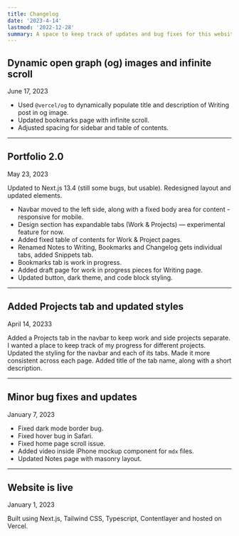 ```yaml
---
title: Changelog
date: '2023-4-14'
lastmod: '2022-12-28'
summary: A space to keep track of updates and bug fixes for this website.
---
```


## Dynamic open graph (og) images and infinite scroll
<div className="font-mono text-sm text-gray-500 dark:text-gray-400">June 17, 2023 </div>

- Used `@vercel/og` to dynamically populate title and description of Writing post in og image. 
- Updated bookmarks page with infinite scroll.
- Adjusted spacing for sidebar and table of contents.

---

## Portfolio 2.0
<div className="font-mono text-sm text-gray-500 dark:text-gray-400">May 23, 2023 </div>

Updated to Next.js 13.4 (still some bugs, but usable). Redesigned layout and updated elements.
- Navbar moved to the left side, along with a fixed body area for content - responsive for mobile.
- Design section has expandable tabs (Work & Projects) — experimental feature for now.
- Added fixed table of contents for Work & Project pages.
- Renamed Notes to Writing, Bookmarks and Changelog gets individual tabs, added Snippets tab.
- Bookmarks tab is work in progress.
- Added draft page for work in progress pieces for Writing page.
- Updated button, dark theme, and code block styling.

---

## Added Projects tab and updated styles
<div className="font-mono text-sm text-gray-500 dark:text-gray-400">April 14, 20233 </div>

Added a Projects tab in the navbar to keep work and side projects separate. I wanted a place to keep track of my progress for different projects. Updated the styling for the navbar and each of its tabs. Made it more consistent across each page. Added title of the tab name, along with a short description.

---

## Minor bug fixes and updates
<div className="font-mono text-sm text-gray-500 dark:text-gray-400">January 7, 2023 </div>

- Fixed dark mode border bug.
- Fixed hover bug in Safari.
- Fixed home page scroll issue.
- Added video inside iPhone mockup component for `mdx` files.
- Updated Notes page with masonry layout.

---

## Website is live
<div className="font-mono text-sm text-gray-500 dark:text-gray-400">January 1, 2023 </div>

Built using Next.js, Tailwind CSS, Typescript, Contentlayer and hosted on Vercel.